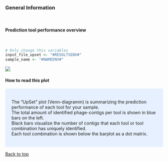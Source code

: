 <br>

### General Information 
<br>

#### **Prediction tool performance overview**  
<br>

```r
# Only change this variables
input_file_upset <- "#RESULTSENV#"
sample_name <- "#NAMEENV#"
```

![](#RESULTSENV#)
</center>

#### **How to read this plot**  
<style>
div.blue { background-color:#e6f0ff; border-radius: 5px; padding: 20px;}
</style>
<div class = "blue">

The "UpSet" plot (Venn-diagramm) is summarizing the prediction performance of each tool for your sample.  
The total amount of identified phage-contigs per tool is shown in blue bars on the left.  
Black bars visualize the number of contigs that each tool or tool combination has uniquely identified.   
Each tool combination is shown below the barplot as a dot matrix.
</div>


<a href="#top">Back to top</a>